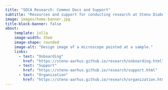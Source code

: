 ```yaml
---
title: "SDCA Research: Common Docs and Support"
subtitle: "Resources and support for conducting research at Steno Diabetes Center Aarhus."
image: images/home-banner.jpg
title-block-banner: false
about:
    template: jolla
    image-width: 35em
    image-shape: rounded
    image-alt: "Design image of a microscope pointed at a sample."
    links:
      - text: "Onboarding"
        href: "https://steno-aarhus.github.io/research/onboarding.html"
      - text: "Support"
        href: "https://steno-aarhus.github.io/research/support.html"
      - text: "Organization"
        href: "https://steno-aarhus.github.io/research/organization.html"
---
```

